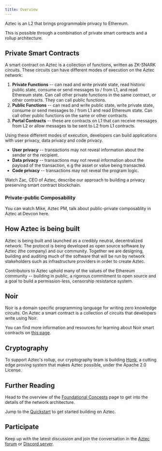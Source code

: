 ```yaml
---
title: Overview
---
```



Aztec is an L2 that brings programmable privacy to Ethereum.

This is possible through a combination of private smart contracts and a rollup architecture.

## Private Smart Contracts

A smart contract on Aztec is a collection of functions, written as ZK-SNARK circuits. These circuits can have different modes of execution on the Aztec network:

1. **Private Functions** -- can read and write private state, read historic public state, consume or send messages to / from L1, and read Ethereum state. Can call other private functions in the same contract, or other contracts. They can call public functions.
2. **Public Functions** -- can read and write public state, write private state, consume or send messages to / from L1 and read Ethereum state. Can call other public functions on the same or other contracts.
3. **Portal Contracts** -- these are contracts on L1 that can receive messages from L2 or allow messages to be sent to L2 from L1 contracts.

Using these different modes of execution, developers can build applications with user privacy, data privacy and code privacy.

- **User privacy** -- transactions may not reveal information about the sender or the recipient.
- **Data privacy** -- transactions may not reveal information about the payload of the transaction, e.g the asset or value being transacted.
- **Code privacy** -- transactions may not reveal the program logic.

Watch Zac, CEO of Aztec, describe our approach to building a privacy preserving smart contract blockchain.

<ReactPlayer
  controls
  light
  width="100%"
  url="https://www.youtube.com/watch?v=09nDPDN1ORA"
/>

### Private-public Composability

You can watch Mike, Aztec PM, talk about public-private composablity in Aztec at Devcon here.

<ReactPlayer
  controls
  light
  width="100%"
  url="https://www.youtube.com/watch?v=7Oc0tjdbi70&t=17723s"
/>

## How Aztec is being built

Aztec is being built and launched as a credibly neutral, decentralized network. The protocol is being developed as open source software by Aztec (the company) and our community. Together we are designing, building and auditing much of the software that will be run by network stakeholders such as infrastructure providers in order to create Aztec.

Contributors to Aztec uphold many of the values of the Ethereum community -- building in public, a rigorous commitment to open source and a goal to build a permission-less, censorship resistance system.

## Noir

Noir is a domain specific programming language for writing zero knowledge circuits. On Aztec a smart contract is a collection of circuits that developers write using Noir.

You can find more information and resources for learning about Noir smart contracts on [this page](../dev_docs/contracts/main.md).

## Cryptography

To support Aztec's rollup, our cryptography team is building [Honk](https://github.com/AztecProtocol/barretenberg/tree/master/cpp/src/barretenberg/honk), a cutting edge proving system that makes Aztec possible, under the Apache 2.0 License.

## Further Reading

Head to the overview of the [Foundational Concepts](../concepts/foundation/main) page to get into the details of the network architecture.

Jump to the [Quickstart](../dev_docs/getting_started/quickstart.md) to get started building on Aztec.

## Participate

Keep up with the latest discussion and join the conversation in the [Aztec forum](https://discourse.aztec.network) or [Discord server](https://discord.gg/DgWG2DBMyB).

